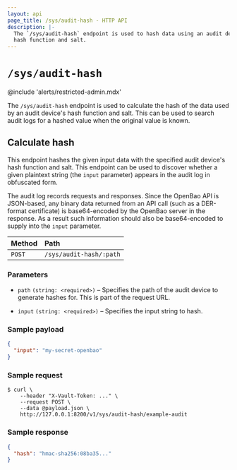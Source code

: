 ```yaml
---
layout: api
page_title: /sys/audit-hash - HTTP API
description: |-
  The `/sys/audit-hash` endpoint is used to hash data using an audit device's
  hash function and salt.
---
```


# `/sys/audit-hash`

@include 'alerts/restricted-admin.mdx'

The `/sys/audit-hash` endpoint is used to calculate the hash of the data used by
an audit device's hash function and salt. This can be used to search audit logs
for a hashed value when the original value is known.

## Calculate hash

This endpoint hashes the given input data with the specified audit device's
hash function and salt. This endpoint can be used to discover whether a given
plaintext string (the `input` parameter) appears in the audit log in obfuscated
form.

The audit log records requests and responses. Since the OpenBao API is JSON-based,
any binary data returned from an API call (such as a DER-format certificate) is
base64-encoded by the OpenBao server in the response. As a result such information
should also be base64-encoded to supply into the `input` parameter.

| Method | Path                    |
| :----- | :---------------------- |
| `POST` | `/sys/audit-hash/:path` |

### Parameters

- `path` `(string: <required>)` – Specifies the path of the audit device to
  generate hashes for. This is part of the request URL.

- `input` `(string: <required>)` – Specifies the input string to hash.

### Sample payload

```json
{
  "input": "my-secret-openbao"
}
```

### Sample request

```shell-session
$ curl \
    --header "X-Vault-Token: ..." \
    --request POST \
    --data @payload.json \
    http://127.0.0.1:8200/v1/sys/audit-hash/example-audit
```

### Sample response

```json
{
  "hash": "hmac-sha256:08ba35..."
}
```
